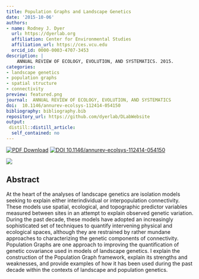 ```yaml
---
title: Population Graphs and Landscape Genetics
date: '2015-10-06'
authors:
- name: Rodney J. Dyer
  url: https://dyerlab.org
  affiliation: Center for Environmental Studies
  affiliation_url: https://ces.vcu.edu
  orcid_id: 0000-0003-4707-3453
description: |
    ANNUAL REVIEW OF ECOLOGY, EVOLUTION, AND SYSTEMATICS. 2015.  
categories: 
- landscape genetics
- population graphs
- spatial structure
- connectivity
preview: featured.png
journal:  ANNUAL REVIEW OF ECOLOGY, EVOLUTION, AND SYSTEMATICS
doi:  10.1146/annurev-ecolsys-112414-054150
bibliography: bibliography.bib
repository_url: https://github.com/dyerlab/DLabWebsite
output:
 distill::distill_article:
  self_contained: no
---
```


 [![PDF Download](https://img.shields.io/badge/PDF-21B02C.svg)](https://drive.google.com/file/d/0B0T81CzLjtfPVGR5dFZuSF9oclU/view?usp=sharing) [![ DOI 10.1146/annurev-ecolsys-112414-054150](http://img.shields.io/badge/DOI-474747.svg)](https://doi.org/10.1146/annurev-ecolsys-112414-054150)

![]( featured.png )

## Abstract

At the heart of the analyses of landscape genetics are isolation models seeking to explain either interindividual or interpopulation connectivity. These models use spatial, ecological, and topographic predictor variables measured between sites in an attempt to explain observed genetic variation. During the past decade, these models have adopted an increasingly sophisticated set of techniques to quantify intervening physical and ecological spaces, although they are restrained by rather mundane approaches to characterizing the genetic components of connectivity. Population Graphs are one approach to improving the quantification of genetic covariance used in models of landscape genetics. I explain the construction of the Population Graph framework, explain its strengths and weaknesses, and provide examples of how it has been used during the past decade within the contexts of landscape and population genetics.
